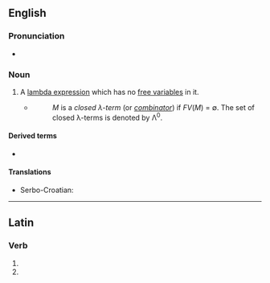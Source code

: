 ==English==
{{wikipedia}}

===Pronunciation===
* {{audio|en-us-combinator.ogg|Audio (US)|lang=en}}

===Noun===
{{en-noun}}

# {{lb|en|computer science}} A [[lambda expression]] which has no [[free variable]]s in it.
#* {{quote-web
|lang=en
|date=1991-12-20
|author=Henk P. Barendregt
|title=Lambda Calculi With Types
|site=ftp.cs.ru.nl
|url=ftp://ftp.cs.ru.nl/pub/CompMath.Found/HBK.ps
|accessdate=2012-07-15
}}
#*: ''M'' is a ''closed &lambda;-term'' (or ''[[combinator]]'') if ''FV''(''M'') = ∅. The set of closed &lambda;-terms is denoted by &Lambda;<sup>0</sup>.

====Derived terms====
* {{l|en|supercombinator}}

====Translations====
{{trans-top|lambda expression with no free variables}}
* Serbo-Croatian: {{t+|sh|kombinator|m}}
{{trans-mid}}
{{trans-bottom}}

----

==Latin==

===Verb===
{{la-verb-form|combīnātor}}

# {{inflection of|combīnō||2|s|futr|pasv|impr|lang=la}}
# {{inflection of|combīnō||3|s|futr|pasv|impr|lang=la}}